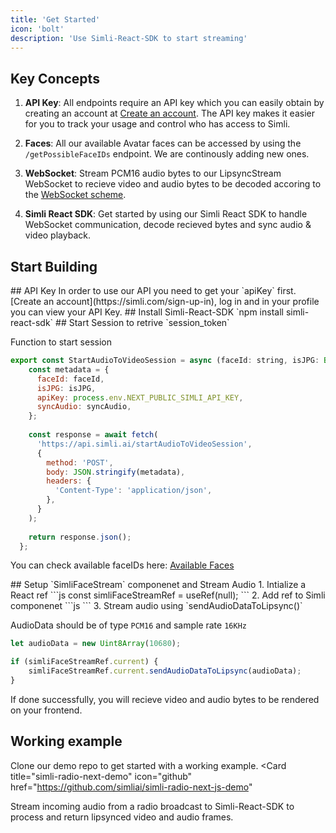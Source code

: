 ```yaml
---
title: 'Get Started'
icon: 'bolt'
description: 'Use Simli-React-SDK to start streaming'
---
```


## Key Concepts

1. **API Key**: All endpoints require an API key which you can easily obtain by creating an account at [Create an account](https://simli.com/sign-up-in).
The API key makes it easier for you to track your usage and control who has access to Simli.

2. **Faces**: All our available Avatar faces can be accessed by using the `/getPossibleFaceIDs` endpoint.
We are continously adding new ones.

3. **WebSocket**: Stream PCM16 audio bytes to our LipsyncStream WebSocket to recieve video and audio bytes to be decoded accoring to the [WebSocket scheme](/api-reference/endpoint/LipsyncStream).

4. **Simli React SDK**: Get started by using our Simli React SDK to handle WebSocket communication, decode recieved bytes and sync audio & video playback.

## Start Building

<Steps>
<Step>
## API Key
In order to use our API you need to get your `apiKey` first.
[Create an account](https://simli.com/sign-up-in), log in
and in your profile you can view your API Key.
</Step>
<Step>
## Install Simli-React-SDK
`npm install simli-react-sdk`
</Step>
<Step>
## Start Session to retrive `session_token`

Function to start session
```js
export const StartAudioToVideoSession = async (faceId: string, isJPG: Boolean, syncAudio: Boolean) => {
    const metadata = {
      faceId: faceId,
      isJPG: isJPG,
      apiKey: process.env.NEXT_PUBLIC_SIMLI_API_KEY,
      syncAudio: syncAudio,
    };
  
    const response = await fetch(
      'https://api.simli.ai/startAudioToVideoSession',
      {
        method: 'POST',
        body: JSON.stringify(metadata),
        headers: {
          'Content-Type': 'application/json',
        },
      }
    );
  
    return response.json();
  };
```
You can check available faceIDs here: [Available Faces](/api-reference/available-faces)

</Step>
<Step>
## Setup `SimliFaceStream` componenet and Stream Audio
1. Intialize a React ref
```js
const simliFaceStreamRef = useRef(null);
```
2. Add ref to Simli componenet
```js
<SimliFaceStream ref={simliFaceStreamRef} start={true} sessionToken={sessionToken} minimumChunkSize={8} />
```
3. Stream audio using `sendAudioDataToLipsync()`

AudioData should be of type `PCM16` and sample rate `16KHz`
```js
let audioData = new Uint8Array(10680);
```
```js
if (simliFaceStreamRef.current) {
    simliFaceStreamRef.current.sendAudioDataToLipsync(audioData);
}
```
If done successfully, you will recieve video and audio bytes to be rendered on your frontend.
</Step>
<Step>
## Working example
Clone our demo repo to get started with a working example.
<Card
  title="simli-radio-next-demo"
  icon="github"
  href="https://github.com/simliai/simli-radio-next-js-demo"
>
  Stream incoming audio from a radio broadcast to Simli-React-SDK to process and return lipsynced video and audio frames.
</Card>
</Step>
</Steps>